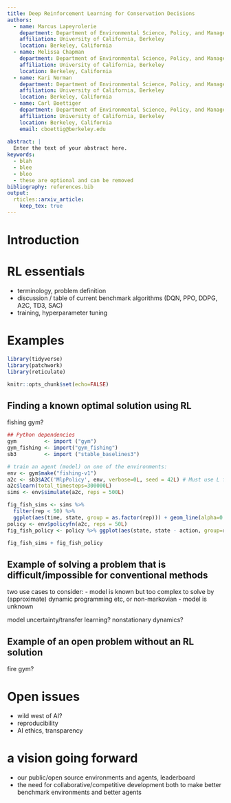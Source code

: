 ```yaml
---
title: Deep Reinforcement Learning for Conservation Decisions
authors:
  - name: Marcus Lapeyrolerie
    department: Department of Environmental Science, Policy, and Management
    affiliation: University of California, Berkeley
    location: Berkeley, California
  - name: Melissa Chapman
    department: Department of Environmental Science, Policy, and Management
    affiliation: University of California, Berkeley
    location: Berkeley, California
  - name: Kari Norman
    department: Department of Environmental Science, Policy, and Management
    affiliation: University of California, Berkeley
    location: Berkeley, California
  - name: Carl Boettiger
    department: Department of Environmental Science, Policy, and Management
    affiliation: University of California, Berkeley
    location: Berkeley, California
    email: cboettig@berkeley.edu
    
abstract: |
  Enter the text of your abstract here.
keywords:
  - blah
  - blee
  - bloo
  - these are optional and can be removed
bibliography: references.bib
output: 
  rticles::arxiv_article:
    keep_tex: true
---
```


# Introduction

# RL essentials

- terminology, problem definition
- discussion / table of current benchmark algorithms (DQN, PPO, DDPG, A2C, TD3, SAC)
- training, hyperparameter tuning

# Examples


```r
library(tidyverse)
library(patchwork)
library(reticulate)

knitr::opts_chunk$set(echo=FALSE)
```

## Finding a known optimal solution using RL

fishing gym?

```r
## Python dependencies
gym         <- import ("gym")
gym_fishing <- import("gym_fishing")
sb3         <- import ("stable_baselines3")

# train an agent (model) on one of the environments:
env <- gym$make("fishing-v1")
a2c <- sb3$A2C('MlpPolicy', env, verbose=0L, seed = 42L) # Must use L for integers!
a2c$learn(total_timesteps=300000L)
sims <- env$simulate(a2c, reps = 500L)
```



```r
fig_fish_sims <- sims %>% 
  filter(rep < 50) %>%
  ggplot(aes(time, state, group = as.factor(rep))) + geom_line(alpha=0.1)
policy <- env$policyfn(a2c, reps = 50L)
fig_fish_policy <- policy %>% ggplot(aes(state, state - action, group=rep)) + geom_point()
```

```r
fig_fish_sims + fig_fish_policy
```



## Example of solving a problem that is difficult/impossible for conventional methods

two use cases to consider: 
  - model is known but too complex to solve by (approximate) dynamic programming etc, or non-markovian
  - model is unknown
  
model uncertainty/transfer learning? nonstationary dynamics? 

## Example of an open problem without an RL solution

fire gym?


# Open issues

- wild west of AI?
- reproducibility
- AI ethics, transparency

# a vision going forward

- our public/open source environments and agents, leaderboard
- the need for collaborative/competitive development both to make better benchmark environments and better agents


